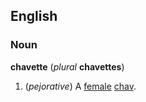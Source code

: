 ==English==
===Noun===
'''chavette''' (''plural'' '''chavettes''')

#(''pejorative'') A [[female]] [[chav]].